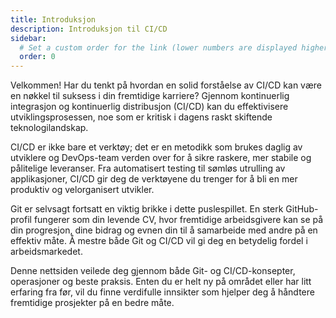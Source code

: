 ```yaml
---
title: Introduksjon
description: Introduksjon til CI/CD
sidebar:
  # Set a custom order for the link (lower numbers are displayed higher up)
  order: 0
---
```



Velkommen! Har du tenkt på hvordan en solid forståelse av CI/CD kan være en nøkkel til suksess i din fremtidige karriere? Gjennom kontinuerlig integrasjon og kontinuerlig distribusjon (CI/CD) kan du effektivisere utviklingsprosessen, noe som er kritisk i dagens raskt skiftende teknologilandskap.

CI/CD er ikke bare et verktøy; det er en metodikk som brukes daglig av utviklere og DevOps-team verden over for å sikre raskere, mer stabile og pålitelige leveranser. Fra automatisert testing til sømløs utrulling av applikasjoner, CI/CD gir deg de verktøyene du trenger for å bli en mer produktiv og velorganisert utvikler.

Git er selvsagt fortsatt en viktig brikke i dette puslespillet. En sterk GitHub-profil fungerer som din levende CV, hvor fremtidige arbeidsgivere kan se på din progresjon, dine bidrag og evnen din til å samarbeide med andre på en effektiv måte. Å mestre både Git og CI/CD vil gi deg en betydelig fordel i arbeidsmarkedet.

Denne nettsiden veilede deg gjennom både Git- og CI/CD-konsepter, operasjoner og beste praksis. Enten du er helt ny på området eller har litt erfaring fra før, vil du finne verdifulle innsikter som hjelper deg å håndtere fremtidige prosjekter på en bedre måte.

<Experience />
<ExperienceCID />
<LikeThisPage />
